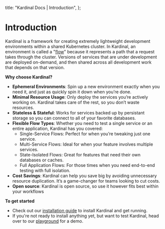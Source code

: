   title: "Kardinal Docs | Introduction",
};

# Introduction

Kardinal is a framework for creating extremely lightweight development environments within a shared Kubernetes cluster. In Kardinal, an environment is called a "[flow](https://kardinal.dev/docs/concepts/flows)" because it represents a path that a request takes through the cluster. Versions of services that are under development are deployed on-demand, and then shared across all development work that depends on that version.

**Why choose Kardinal?**

- **Ephemeral Environments**: Spin up a new environment exactly when you need it, and just as quickly spin it down when you’re done.
- **Minimal Resource Usage**: Only deploy the services you’re actively working on. Kardinal takes care of the rest, so you don’t waste resources.
- **Stateless & Stateful**: Works for services backed up by persistant storage so you can connect to all of your favorite databases.
- **Flexible Flow Types**: Whether you need to test a single service or an entire application, Kardinal has you covered:
    - Single-Service Flows: Perfect for when you’re tweaking just one service.
    - Multi-Service Flows: Ideal for when your feature involves multiple services.
    - State-Isolated Flows: Great for features that need their own databases or caches.
    - Full Application Flows: For those times when you need end-to-end testing with full isolation.
- **Cost Savings**: Kardinal can help you save big by avoiding unnecessary resource duplication. It’s a game-changer for teams looking to cut costs.
- **Open source**: Kardinal is open source, so use it however fits best within your workflows

**To get started** 
- Check out our [installation guide](getting-started/install) to install Kardinal and get running. 
- If you're not ready to install anything yet, but want to test Kardinal, head over to our [playground](https://github.com/kurtosis-tech/kardinal-playground) for a demo.
